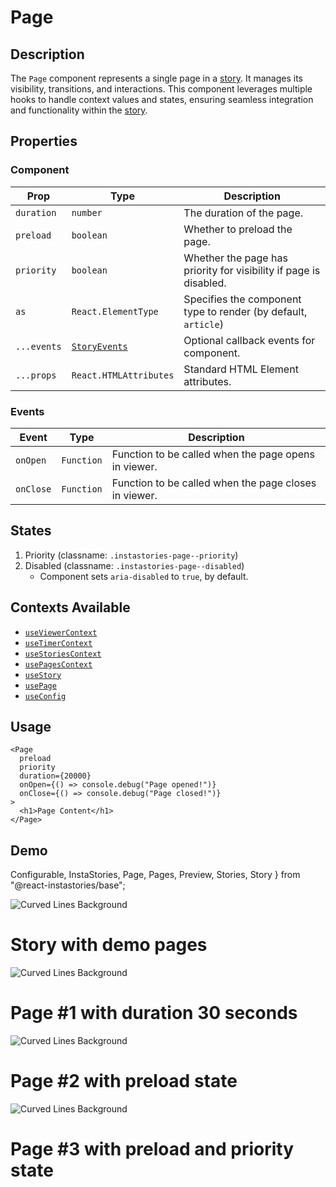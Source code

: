 # Page

## Description

The `Page` component represents a single page in a [story](/docs/base/story).
It manages its visibility, transitions, and interactions.
This component leverages multiple hooks to handle context values and states, ensuring seamless integration and functionality within the [story](/docs/base/story).

## Properties

### Component

| Prop        | Type                     | Description                                                       |
| ----------- | ------------------------ | ----------------------------------------------------------------- |
| `duration`  | `number`                 | The duration of the page.                                         |
| `preload`   | `boolean`                | Whether to preload the page.                                      |
| `priority`  | `boolean`                | Whether the page has priority for visibility if page is disabled. |
| `as`        | `React.ElementType`      | Specifies the component type to render (by default, `article`)    |
| `...events` | [`StoryEvents`](#events) | Optional callback events for component.                           |
| `...props`  | `React.HTMLAttributes`   | Standard HTML Element attributes.                                 |

### Events

| Event     | Type       | Description                                           |
| --------- | ---------- | ----------------------------------------------------- |
| `onOpen`  | `Function` | Function to be called when the page opens in viewer.  |
| `onClose` | `Function` | Function to be called when the page closes in viewer. |

## States

1. Priority (classname: `.instastories-page--priority`)
2. Disabled (classname: `.instastories-page--disabled`)
   - Component sets `aria-disabled` to `true`, by default.

## Contexts Available

- [`useViewerContext`](/docs/base/contexts/viewer)
- [`useTimerContext`](/docs/base/contexts/timer)
- [`useStoriesContext`](/docs/base/contexts/stories)
- [`usePagesContext`](/docs/base/contexts/pages)
- [`useStory`](/docs/base/hooks/story)
- [`usePage`](/docs/base/hooks/page)
- [`useConfig`](/docs/base/hooks/config)

## Usage

```tsx copy
<Page
  preload
  priority
  duration={20000}
  onOpen={() => console.debug("Page opened!")}
  onClose={() => console.debug("Page closed!")}
>
  <h1>Page Content</h1>
</Page>
```

## Demo

  Configurable,
  InstaStories,
  Page,
  Pages,
  Preview,
  Stories,
  Story
} from "@react-instastories/base";



<InstaStories>
  <Configurable.Container>
    <Configurable.Viewer events={[Events.Mount.AutoClose]}>
      <Controls.Viewer.Background />
      <Controls.Viewer.Close />
    </Configurable.Viewer>
    <Configurable.Story>
      <Controls.Indicator interactive threshold={1000} />
    </Configurable.Story>
  </Configurable.Container>
  <Stories>
    <Story>
      <Preview>
        <Image
          alt="Curved Lines Background"
          src={BackgroundImage}
          style={{ filter: hueRotate(0), backgroundColor: "#2470c0" }}
        />
        <h1>Story with demo pages</h1>
      </Preview>
      <Pages>
        <Page duration={30000}>
          <Image
            alt="Curved Lines Background"
            src={BackgroundImage}
            style={{ filter: hueRotate(0), backgroundColor: "#2470c0" }}
          />
          <h1>Page #1 with duration 30 seconds</h1>
        </Page>
        <Page preload>
          <Image
            alt="Curved Lines Background"
            src={BackgroundImage}
            style={{ filter: hueRotate(1), backgroundColor: "#2470c0" }}
          />
          <h1>Page #2 with preload state</h1>
        </Page>
        <Page preload priority>
          <Image
            alt="Curved Lines Background"
            src={BackgroundImage}
            style={{ filter: hueRotate(2), backgroundColor: "#2470c0" }}
          />
          <h1>Page #3 with preload and priority state</h1>
        </Page>
      </Pages>
    </Story>
  </Stories>
</InstaStories>
